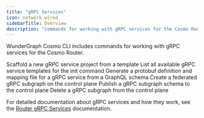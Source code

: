 ```yaml
---
title: "gRPC Services"
icon: network-wired
sidebarTitle: Overview
description: "Commands for working with gRPC services for the Cosmo Router"
---
```


WunderGraph Cosmo CLI includes commands for working with gRPC services for the Cosmo Router.

<CardGroup>
  <Card title="Init" href="/cli/grpc-service/init" icon="file-circle-plus">
    Scaffold a new gRPC service project from a template
  </Card>
  <Card
    title="List Templates"
    href="/cli/grpc-service/list-templates"
    icon="file-circle-info"
  >
    List all available gRPC service templates for the init command
  </Card>
  <Card title="Generate" href="/cli/grpc-service/generate" icon="vial">
    Generate a protobuf definition and mapping file for a gRPC service from a
    GraphQL schema
  </Card>
  <Card title="Create" href="/cli/grpc-service/create" icon="plus">
    Create a federated gRPC subgraph on the control plane
  </Card>
  <Card title="Publish" href="/cli/grpc-service/publish" icon="upload">
    Publish a gRPC subgraph schema to the control plane
  </Card>
  <Card title="Delete" href="/cli/grpc-service/delete" icon="trash">
    Delete a gRPC subgraph from the control plane
  </Card>
</CardGroup>

For detailed documentation about gRPC services and how they work, see the [Router gRPC Services](/router/gRPC/grpc-services) documentation.

